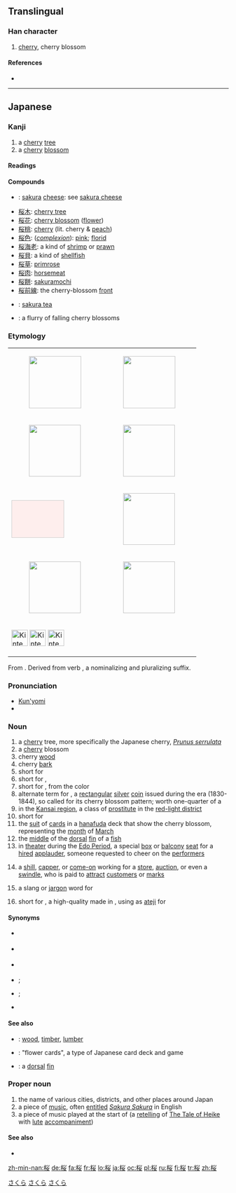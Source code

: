 ==Translingual==

===Han character===
{{Han char|rn=75|rad=木|as=06|sn=10|four=|canj=木火女 (DFV)}}

# [[cherry]], cherry blossom

====References====
* {{Han ref|kx=0526.211|dkj=14796|hdz=21207.051|uh=685C|ud=26716}}

----

==Japanese==
{{ja-forms|{{zh-lookup|桜}}|[[樱]]|[[櫻]]}}
{{wikipedia|lang=ja}}
{{wikipedia|Cherry Blossom}}

===Kanji===
{{ja-kanji|grade=5|rs=木06|style=s|kyu=櫻}}

# a [[cherry]] [[tree]]
# a [[cherry]] [[blossom]]

====Readings====
{{ja-readings
|kanon=[[おう]] ([[ō]]), [[よう]] ([[yō]]), {{qualifier|historical}} [[あう]] (au)
|kun=[[さくら]] ([[sakura]])
}}

====Compounds====
{{der-top|Compounds}}
* {{l|ja|桜チーズ|tr=[[さくらちいず]], ''[[sakura chīzu]]''}}: [[sakura]] [[cheese]]: see [[w:Sakura cheese|sakura cheese]]
* [[桜木]]: [[cherry tree]]
* [[桜花]]: [[cherry blossom]] ([[flower]])
* [[桜桃]]: [[cherry]] (lit. cherry & [[peach]])
* [[桜色]]: (''[[complexion]]''): [[pink]]; [[florid]]
* [[桜海老]]: a kind of [[shrimp]] or [[prawn]]
* [[桜貝]]: a kind of [[shellfish]]
* [[桜草]]: [[primrose]]
* [[桜肉]]: [[horsemeat]]
* [[桜餅]]: [[w:Sakuramochi|sakuramochi]]
* [[桜前線]]: the cherry-blossom [[front]]
* {{l|ja|桜湯|tr=[[さくらゆ]], ''[[sakura yu]]''}}: [[sakura tea]]
* {{l|ja|桜吹雪|tr=[[さくらゆき]], ''[[sakura yuki]]''}}: a flurry of falling cherry blossoms
{{der-bottom}}

===Etymology===
{| style="float:right;padding:0px;margin-right:-5px;"
| [[File:Cerisier_du_Japon_Prunus_serrulata.jpg|thumb|none|119px|{{Jpan|桜（[[桜木#Japanese|桜木]]）}}]]
| [[File:Cherry_blossoms_in_Vancouver_3_crop.jpg|thumb|none|119px|{{Jpan|桜（[[桜花#Japanese|桜花]]）}}]]
|-
| [[File:Prunus_subg._Cerasus.jpg|thumb|none|118px|{{Jpan|桜（[[木材#Japanese|木材]]）}}]]
| [[File:Tibetan,_Birch-bark,_or_Paperbark_Cherry,_Prunus_serrula_-_geograph.org.uk_-_1240184.jpg|thumb|none|118px|{{Jpan|桜（[[桜皮#Japanese|桜皮]]）}}]]
|-
| <div class="thumb tnone"><div class="thumbinner" style="width:120px;"><div style="width:118px;height:84px;background-color:#FEEEED;border:1px solid #CCCCCC">&nbsp;</div><div class="thumbcaption">{{Jpan|桜（[[桜色#Japanese|桜色]]）}}</div></div></div>
| [[File:Basashi.jpg|thumb|none|118px|{{Jpan|桜（[[桜肉#Japanese|桜肉]]）}}]]
|-
| [[File:Tenpo-1bugin.jpg|thumb|none|118px|{{Jpan|桜（[[天保一分銀#Japanese|天保一分銀]]）}}]]
| [[File:Sakura_yu.jpg|thumb|none|118px|{{Jpan|桜（[[桜湯#Japanese|桜湯]]）}}]]
|-
| <div class="thumb tnone">
  <div class="thumbinner" style="width: 120px;">[[File:Kintengu_03c.png|37px]] [[File:Kintengu_03d.png|37px]] [[File:Kintengu_03h.png|37px]] <div class="thumbcaption">{{Jpan|桜（[[花札#Japanese|花札]]）}}</div></div></div>
|}
From {{etyl|ojp|ja|sort=さくら}}.  Derived from verb {{suffix|lang=ja|sort=さくら|咲く|tr1=saku|t1=to bloom, to burst open|ら|tr2=ra}}, a nominalizing and pluralizing suffix.

===Pronunciation===
* [[訓読み|Kun'yomi]]
* {{IPA|lang=ja|[sa̠ku͍ɽa̠]}}

===Noun===
{{ja-noun|s|hira=さくら|kata=サクラ|rom=sakura|kyu=櫻}}

# a [[cherry]] tree, more specifically the Japanese cherry, ''[[Prunus serrulata]]''
# a [[cherry]] blossom
# cherry [[wood]]
# cherry [[bark]]
# short for {{term|lang=ja|桜色|tr=''sakura iro''||a pink color, the color of cherry blossoms}}
# short for {{l|ja|桜重}}, {{term|lang=ja|桜襲|tr=''sakuragasane''||a layered style of wearing [[kimono]] with one layer in the ''sakura iro'' color}}
# short for {{term|lang=ja|桜肉|tr=sakura niku||[[horsemeat]]}}, from the color
# alternate term for {{term|lang=ja|天保一分銀|tr=Tenpō ichibugin}}, a [[rectangular]] [[silver]] [[coin]] issued during the {{term|lang=ja|天保|tr=Tenpō}} era (1830-1844), so called for its cherry blossom pattern; worth one-quarter of a {{term|lang=ja|両|tr=ryō}}
# in the [[w:Kansai region|Kansai region]], a class of [[prostitute]] in the [[red-light district]]
# short for {{term|lang=ja|桜湯|tr=sakura yu||sakura tea}}
# the [[suit]] of [[card]]s in a [[hanafuda]] deck that show the cherry blossom, representing the [[month]] of [[March]]
# the [[middle]] of the [[dorsal]] [[fin]] of a [[fish]]
# in [[theater]] during the [[w:Edo period|Edo Period]], a special [[box]] or [[balcony]] [[seat]] for a [[hired]] [[applauder]], someone requested to cheer on the [[performer]]s
# {{context|lang=ja|sort=さくら|slang}} a [[shill]], [[capper]], or [[come-on]] working for a [[store]], [[auction]], or even a [[swindle]], who is paid to [[attract]] [[customer]]s or [[mark]]s
# {{context|lang=ja|sort=さくら|slang}} a slang or [[jargon]] word for {{term|lang=ja|耳|tr=mimi||ear}}
# short for {{term|lang=ja|佐倉炭|tr=Sakura-zumi}}, a high-quality {{term|lang=ja|炭|tr=sumi||charcoal}} made in {{term|lang=ja|佐倉|tr=[[w:Sakura,_Chiba|Sakura]], [[w:Chiba Prefecture|Chiba Prefecture]]}}, using {{Jpan|桜}} as [[ateji]] for {{l|ja|佐倉}}

====Synonyms====
* {{sense|cherry tree}} {{l|ja|桜木|tr=[[さくらぎ]], ''[[sakuragi]]''}}
* {{sense|cherry blossom}} {{l|ja|桜花|tr=[[さくらばな]], ''[[sakurabana]]''; [[おうか]], ''[[ōka]]''}}
* {{sense|cherry bark}} {{l|ja|桜皮|tr=[[さくらがわ]], ''[[sakuragawa]]''}}
* {{sense|horsemeat}} {{l|ja|桜肉|tr=[[さくらにく]], ''[[sakura niku]]''}}; {{l|ja|馬肉|tr=[[ばにく]], ''[[baniku]]''}}
* {{sense|silver coin}} {{l|ja|天保一分銀|tr=[[てんぽういちぶぎん]], ''[[Tenpō ichibugin]]''}}; {{l|ja|額銀|tr=[[がくぎん]], ''[[gakugin]]''}}
* {{sense|sakura tea}} {{l|ja|桜湯|tr=[[さくらゆ]], ''[[sakura yu]]''}}

====See also====
* {{l|ja|木材|tr=[[もくざい]], ''[[mokuzai]]''}}: [[wood]], [[timber]], [[lumber]]
* {{l|ja|花札|tr=[[はなふだ]], ''[[hanafuda]]''}}: "flower cards", a type of Japanese card deck and game
* {{l|ja|背鰭|tr=[[せびれ]], ''[[sebire]]''}}: a [[dorsal]] [[fin]]

===Proper noun===
{{ja-pos|k|proper|hira=さくら|rom=Sakura}}

# the name of various cities, districts, and other places around Japan
# a piece of {{term|lang=ja|琴|tr=koto}} [[music]], often [[entitle]]d ''[[w:Sakura Sakura|Sakura Sakura]]'' in English
# a piece of music played at the start of {{term|lang=ja|平曲|tr=Heikyoku}} (a [[retelling]] of [[w:The Tale of Heike|The Tale of Heike]] with {{term|lang=ja|琵琶|tr=biwa}} [[lute]] [[accompaniment]])

====See also====
* {{audio|Sakura Sakura.song.ogg|''Sakura'' song}}

[[Category:1000 Japanese basic words|さくら]]
[[Category:Japanese nouns|さくら]]
[[Category:ja:Trees|さくら]]

[[zh-min-nan:桜]]
[[de:桜]]
[[fa:桜]]
[[fr:桜]]
[[lo:桜]]
[[ja:桜]]
[[oc:桜]]
[[pl:桜]]
[[ru:桜]]
[[fi:桜]]
[[tr:桜]]
[[zh:桜]]